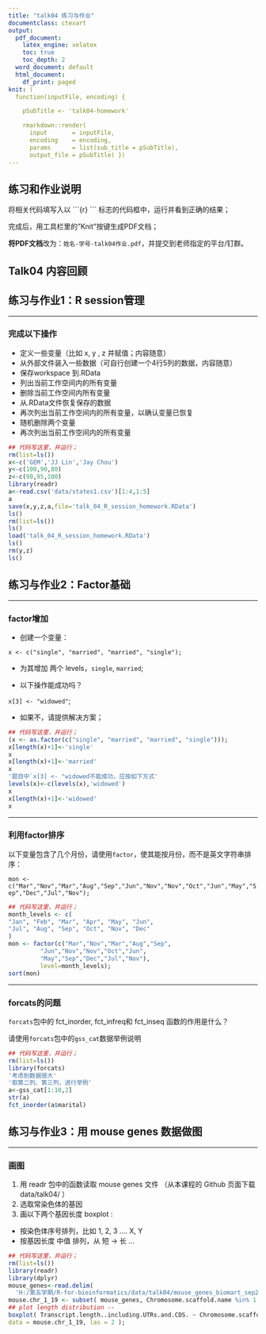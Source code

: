 ```yaml
---
title: "talk04 练习与作业"
documentclass: ctexart
output:
  pdf_document:
    latex_engine: xelatex
    toc: true
    toc_depth: 2
  word_document: default
  html_document:
    df_print: paged
knit: (
  function(inputFile, encoding) { 

    pSubTitle <- 'talk04-homework'

    rmarkdown::render( 
      input       = inputFile, 
      encoding    = encoding, 
      params      = list(sub_title = pSubTitle),      
      output_file = pSubTitle) })
---
```


## 练习和作业说明

将相关代码填写入以 \`\`\`{r} \`\`\` 标志的代码框中，运行并看到正确的结果；

完成后，用工具栏里的"Knit"按键生成PDF文档；

**将PDF文档**改为：`姓名-学号-talk04作业.pdf`，并提交到老师指定的平台/钉群。

## Talk04 内容回顾



## 练习与作业1：R session管理

------------------------------------------------------------------------

###   **完成以下操作**

* 定义一些变量（比如 x, y , z 并赋值；内容随意）
* 从外部文件装入一些数据（可自行创建一个4行5列的数据，内容随意）
* 保存workspace 到.RData
* 列出当前工作空间内的所有变量
* 删除当前工作空间内所有变量
* 从.RData文件恢复保存的数据
* 再次列出当前工作空间内的所有变量，以确认变量已恢复
* 随机删除两个变量
* 再次列出当前工作空间内的所有变量

```r
## 代码写这里，并运行；
rm(list=ls())
x<-c('GEM','JJ Lin','Jay Chou')
y<-c(100,90,80)
z<-c(90,95,100)
library(readr)
a<-read.csv('data/states1.csv')[1:4,1:5]
a
save(x,y,z,a,file='talk_04_R_session_homework.RData')
ls()
rm(list=ls())
ls()
load('talk_04_R_session_homework.RData')
ls()
rm(y,z)
ls()
```

## 练习与作业2：Factor基础

------------------------------------------------------------------------

###   **factor增加**

* 创建一个变量：

`x <- c("single", "married", "married", "single");`

* 为其增加 两个 levels，`single`, `married`;

* 以下操作能成功吗？

`x[3] <- "widowed"`;

* 如果不，请提供解决方案；

```r
## 代码写这里，并运行；
(x <- as.factor(c("single", "married", "married", "single")));
x[length(x)+1]<-'single'
x
x[length(x)+1]<-'married'
x
'题目中`x[3] <- "widowed不能成功，应按如下方式'
levels(x)<-c(levels(x),'widowed')
x
x[length(x)+1]<-'widowed'
x
```

------------------------------------------------------------------------

### **利用factor排序**   

以下变量包含了几个月份，请使用`factor`，使其能按月份，而不是英文字符串排序：

`mon <- c("Mar","Nov","Mar","Aug","Sep","Jun","Nov","Nov","Oct","Jun","May","Sep","Dec","Jul","Nov");`

```r
## 代码写这里，并运行；
month_levels <- c(
"Jan", "Feb", "Mar", "Apr", "May", "Jun",
"Jul", "Aug", "Sep", "Oct", "Nov", "Dec"
)
mon <- factor(c("Mar","Nov","Mar","Aug","Sep",
         "Jun","Nov","Nov","Oct","Jun",
         "May","Sep","Dec","Jul","Nov"),
         level=month_levels);
sort(mon)
```


------------------------------------------------------------------------

### **forcats的问题**   

`forcats`包中的 fct_inorder, fct_infreq和 fct_inseq 函数的作用是什么？

请使用`forcats`包中的`gss_cat`数据举例说明


```r
## 代码写这里，并运行；
rm(list=ls())
library(forcats)
'考虑到数据很大'
'取第二列、第三列，进行举例'
a<-gss_cat[1:10,2]
str(a)
fct_inorder(a$marital)
```

## 练习与作业3：用 mouse genes 数据做图

------------------------------------------------------------------------

### **画图**   

1. 用 readr 包中的函数读取 mouse genes 文件 （从本课程的 Github 页面下载 data/talk04/ ）
2. 选取常染色体的基因
3. 画以下两个基因长度 boxplot :
  * 按染色体序号排列，比如 1, 2, 3 .... X, Y
  * 按基因长度 中值 排列，从 短 -> 长 ... 

```r
## 代码写这里，并运行；
rm(list=ls())
library(readr)
library(dplyr)
mouse_genes<-read.delim(
  'H:/第五学期/R-for-bioinformatics/data/talk04/mouse_genes_biomart_sep2018.txt',sep='\t',quote='')
mouse.chr_1_19 <- subset( mouse_genes, Chromosome.scaffold.name %in% 1:19 );
## plot length distribution --
boxplot( Transcript.length..including.UTRs.and.CDS. ~ Chromosome.scaffold.name,
data = mouse.chr_1_19, las = 2 );
```

